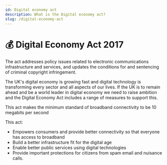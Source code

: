 ```yaml
---
id: Digital economy act
description: What is the Digital economy act?
slug: /digital-economy-act
---
```


# 💰 Digital Economy Act 2017


The act addresses policy issues related to electronic communications infrastructure and services, and updates the conditions for and sentencing of criminal copyright infringement.

The UK's digital economy is growing fast and digital technology is transforming every sector and all aspects of our lives. If the UK is to remain ahead and be a world leader in digital economy we need to raise ambition and the Digital Economy Act includes a range of measures to support this.

This act makes the minimum standard of broadband connectivity to be 10 megabits per second

This act:

- Empowers consumers and provide better connectivity so that everyone has access to broadband
- Build a better infrastructure fit for the digital age
- Enable better public services using digital technologies
- Provide important protections for citizens from spam email and nuisance calls.

